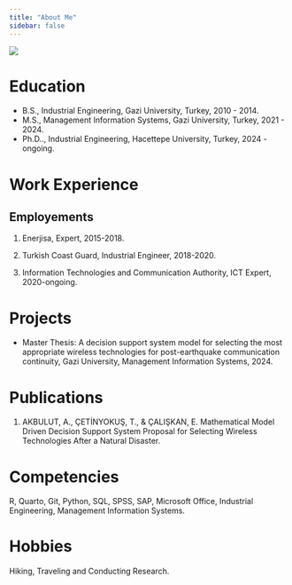 ```yaml
---
title: "About Me"
sidebar: false 
---
```


![](images/Ali photo.jpg){fig-align="center"}

# Education

-   B.S., Industrial Engineering, Gazi University, Turkey, 2010 - 2014.
-   M.S., Management Information Systems, Gazi University, Turkey, 2021 - 2024.
-   Ph.D.., Industrial Engineering, Hacettepe University, Turkey, 2024 - ongoing.

# Work Experience

## Employements

1.  Enerjisa, Expert, 2015-2018.

2.  Turkish Coast Guard, Industrial Engineer, 2018-2020.

3.  Information Technologies and Communication Authority, ICT Expert, 2020-ongoing.

# Projects

-   Master Thesis: A decision support system model for selecting the most appropriate wireless technologies for post-earthquake communication continuity, Gazi University, Management Information Systems, 2024.

# Publications

1.  AKBULUT, A., ÇETİNYOKUŞ, T., & ÇALIŞKAN, E. Mathematical Model Driven Decision Support System Proposal for Selecting Wireless Technologies After a Natural Disaster.

# Competencies

R, Quarto, Git, Python, SQL, SPSS, SAP, Microsoft Office, Industrial Engineering, Management Information Systems.

# Hobbies

Hiking, Traveling and Conducting Research.
